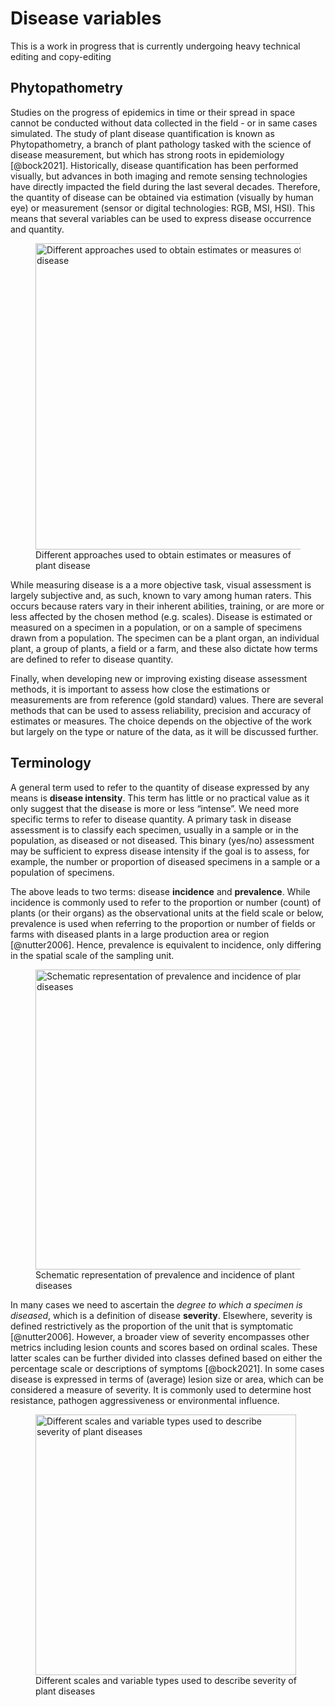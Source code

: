 # Disease variables

::: {.callout-note appearance="simple"}
This is a work in progress that is currently undergoing heavy technical editing and copy-editing
:::

## Phytopathometry

Studies on the progress of epidemics in time or their spread in space cannot be conducted without data collected in the field - or in same cases simulated. The study of plant disease quantification is known as Phytopathometry, a branch of plant pathology tasked with the science of disease measurement, but which has strong roots in epidemiology [@bock2021]. Historically, disease quantification has been performed visually, but advances in both imaging and remote sensing technologies have directly impacted the field during the last several decades. Therefore, the quantity of disease can be obtained via estimation (visually by human eye) or measurement (sensor or digital technologies: RGB, MSI, HSI). This means that several variables can be used to express disease occurrence and quantity.

![Different approaches used to obtain estimates or measures of plant disease](imgs/disease_measure.png){#fig-disease_measure fig-align="center" width="490"}

While measuring disease is a a more objective task, visual assessment is largely subjective and, as such, known to vary among human raters. This occurs because raters vary in their inherent abilities, training, or are more or less affected by the chosen method (e.g. scales). Disease is estimated or measured on a specimen in a population, or on a sample of specimens drawn from a population. The specimen can be a plant organ, an individual plant, a group of plants, a field or a farm, and these also dictate how terms are defined to refer to disease quantity.

Finally, when developing new or improving existing disease assessment methods, it is important to assess how close the estimations or measurements are from reference (gold standard) values. There are several methods that can be used to assess reliability, precision and accuracy of estimates or measures. The choice depends on the objective of the work but largely on the type or nature of the data, as it will be discussed further.

## Terminology

A general term used to refer to the quantity of disease expressed by any means is **disease intensity**. This term has little or no practical value as it only suggest that the disease is more or less "intense". We need more specific terms to refer to disease quantity. A primary task in disease assessment is to classify each specimen, usually in a sample or in the population, as diseased or not diseased. This binary (yes/no) assessment may be sufficient to express disease intensity if the goal is to assess, for example, the number or proportion of diseased specimens in a sample or a population of specimens.

The above leads to two terms: disease **incidence** and **prevalence**. While incidence is commonly used to refer to the proportion or number (count) of plants (or their organs) as the observational units at the field scale or below, prevalence is used when referring to the proportion or number of fields or farms with diseased plants in a large production area or region [@nutter2006]. Hence, prevalence is equivalent to incidence, only differing in the spatial scale of the sampling unit.

![Schematic representation of prevalence and incidence of plant diseases](imgs/prevalence_incidence.png){#fig-prevalence_incidence fig-align="center" width="480"}

In many cases we need to ascertain the *degree to which a specimen is diseased*, which is a definition of disease **severity**. Elsewhere, severity is defined restrictively as the proportion of the unit that is symptomatic [@nutter2006]. However, a broader view of severity encompasses other metrics including lesion counts and scores based on ordinal scales. These latter scales can be further divided into classes defined based on either the percentage scale or descriptions of symptoms [@bock2021]. In some cases disease is expressed in terms of (average) lesion size or area, which can be considered a measure of severity. It is commonly used to determine host resistance, pathogen aggressiveness or environmental influence.

![Different scales and variable types used to describe severity of plant diseases](imgs/severity.png){#fig-severity fig-align="center" width="417"}
